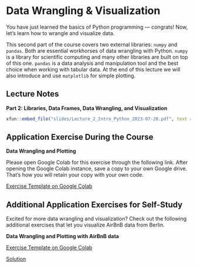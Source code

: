 # Data Wrangling & Visualization

You have just learned the basics of Python programming --- congrats! Now, let's learn how to wrangle and visualize data.

This second part of the course covers two external libraries: `numpy` and `pandas`. Both are essential workhorses of data wrangling with Python.
`numpy` is a library for scientific computing and many other libraries are built on top of this one. `pandas` is a data analysis and manipulation tool and the best choice when working with tabular data. At the end of this lecture we will also introduce and use `matplotlib` for simple plotting.

## Lecture Notes

::: slide-deck
**Part 2: Libraries, Data Frames, Data Wrangling, and Visualization**

::: slides
```r
xfun::embed_file("slides/Lecture_2_Intro_Python_2023-07-28.pdf", text = "Slides")
```
:::
:::


## Application Exercise During the Course

:::: application-exercise
**Data Wrangling and Plotting**

Please open Google Colab for this exercise through the following link.
After opening the Google Colab instance, save a copy to your own Google drive.
That's how you will retain your copy with your own code.

::: source
[Exercise Template on Google Colab](https://colab.research.google.com/drive/1-c0FOXP-1IcdUsrzHKebrpjV6lgvgcrP?usp=sharing){target="_blank"}
:::

<!-- Note: Comment the solutions if you don't want to show them. -->
<!-- After the course unit, you can uncomment them -->

<!-- ::: source -->
<!-- [Solution](insert-link-here){target="_blank"}  -->
<!-- ::: -->
:::



## Additional Application Exercises for Self-Study

Excited for more data wrangling and visualization? 
Check out the following additional exercises that let you visualize AirBnB data from Berlin.

:::: application-exercise
**Data Wrangling and Plotting with AirBnB data**


::: source
[Exercise Template on Google Colab](https://colab.research.google.com/drive/1eMPO_iAcpxEhYcGgwVFEe3lIhs-nCUov){target="_blank"} 
:::

<!-- Note: Comment the solutions if you don't want to show them. -->
<!-- After the course unit, you can uncomment them -->

::: solutionlink
[Solution](https://colab.research.google.com/drive/1Z5rN5Y6pk-82-ToKBtPXWKRlaiatQCFx?usp=sharing){target="_blank"}
:::
:::

